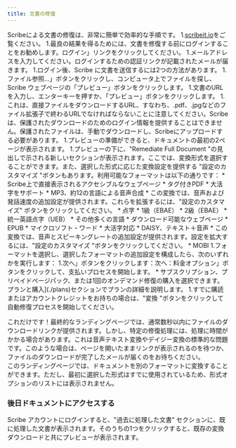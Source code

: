 ```yaml
---
title: 文書の修復
---
```



Scribeによる文書の修復は、非常に簡単で効率的な手順です。
1.[scribeit.io](https://scribeit.io)をご覧ください。
1.最良の結果を得るためには、文書を修復する前にログインすることをお勧めします。ログイン」リンクをクリックしてください。
    1.メールアドレスを入力してください。ログインするための認証リンクが記載されたメールが届きます。
1.ログイン後、Scribe に文書を送信するには2つの方法があります。
    1.ファイル参照...」ボタンをクリックし、コンピュータ上でファイルを探し、Scribe ウェブページの「プレビュー」ボタンをクリックします。
    1.文書のURLを入力し、エンターキーを押すか、「プレビュー」ボタンをクリックします。
        1.これは、直接ファイルをダウンロードするURL、すなわち、.pdf、.jpgなどのファイル拡張子で終わるURLでなければならないことに注意してください。Scribeは、保護されたダウンロードのためのログイン情報を提供することはできません。保護されたファイルは、手動でダウンロードし、Scribeにアップロードする必要があります。
1.プレビューの準備ができると、ドキュメントの最初の2ページが表示されます。
1.プレビューの下に、"Remediate Full Document "の見出しで示される新しいセクションが表示されます。ここでは、変換形式を選択することができます。また、選択した形式に応じた変換設定を提供する "設定のカスタマイズ "ボタンもあります。利用可能なフォーマットは以下の通りです：
    * Scribe上で直接表示されるアクセシブルなウェブページ
    * タグ付きPDF
        * 大活字をサポート
    * MP3、約12の言語による音声合成
        * この変換では、音声および発話速度の追加設定が提供されます。これらを拡張するには、"設定のカスタマイズ" ボタンをクリックしてください。
    * 点字
        * 1級（EBAE）
        * 2級（EBAE）
        * 統一英語点字（UEB）
        * その他多くの言語
    * ダウンロード可能なウェブページ
    * EPUB
    * マイクロソフト・ワード
        * 大活字対応
    * DAISY、テキスト＋音声
        * この変換では、音声とスピーキングレートの追加設定が提供されます。設定を拡大するには、"設定のカスタマイズ "ボタンをクリックしてください。
    * MOBI
1.フォーマットを選択し、選択したフォーマットの追加設定を構成したら、次のいずれかを実行します：
    1.次へ」ボタンをクリックします：次へ：料金オプション」ボタンをクリックして、支払いプロセスを開始します。
        * サブスクリプション、プリペイドページパック、または1回のオンデマンド修復の購入を選択できます。プランと購入](./plans)セクションでプランの詳細を説明します。
    1.すでに購読またはアカウントクレジットをお持ちの場合は、"変換 "ボタンをクリックして自動修復プロセスを開始してください。 

これだけです！最終的なランディングページでは、通常数秒以内にファイルのダウンロードリンクが提供されます。しかし、特定の修復処理には、処理に時間がかかる場合があります。これは音声テキスト変換やデイジー変換の標準的な問題です。このような場合は、ページを開いたままリンクが表示されるのを待つか、ファイルのダウンロードが完了したメールが届くのをお待ちください。  
このランディングページでは、ドキュメントを別のフォーマットに変換することができます。ただし、最初に選択した形式はすでに使用されているため、形式オプションのリストには表示されません。

### 後日ドキュメントにアクセスする

Scribe アカウントにログインすると、"過去に処理した文書" セクションに、既に処理した文書が表示されます。そのうちの1つをクリックすると、既存の変換ダウンロードと共にプレビューが表示されます。